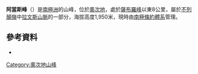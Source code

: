 '''阿當斯峰'''（{{lang-en|Adams Crest}}）是[[南極洲|南極洲]]的山峰，位於[[奧次地|奧次地]]，處於[[薩布羅峰|薩布羅峰]]以東8公里，屬於[[不列顛嶺|不列顛嶺]]中[[拉文斯山脈|拉文斯山脈]]的一部分，海拔高度1,950米，現時由[[南極條約體系|南極條約體系]]管理。

{{coord|80|20|S|155|33|E|display=title}}

==參考資料==
*{{usgs-gazetteer|id=18199}}

{{DEFAULTSORT:Adams Crest}}
[[Category:奧次地山峰|Category:奧次地山峰]]


{{OatesLand-geo-stub}}